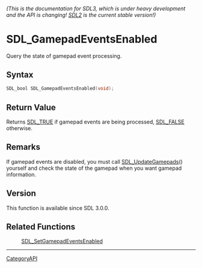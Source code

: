 ====== (This is the documentation for SDL3, which is under heavy development and the API is changing! [https://wiki.libsdl.org/SDL2/ SDL2] is the current stable version!) ======
= SDL_GamepadEventsEnabled =

Query the state of gamepad event processing.

== Syntax ==

<syntaxhighlight lang='c'>
SDL_bool SDL_GamepadEventsEnabled(void);
</syntaxhighlight>

== Return Value ==

Returns [[SDL_TRUE]] if gamepad events are being processed, [[SDL_FALSE]]
otherwise.

== Remarks ==

If gamepad events are disabled, you must call [[SDL_UpdateGamepads]]()
yourself and check the state of the gamepad when you want gamepad
information.

== Version ==

This function is available since SDL 3.0.0.

== Related Functions ==

:[[SDL_SetGamepadEventsEnabled]]

----
[[CategoryAPI]]



